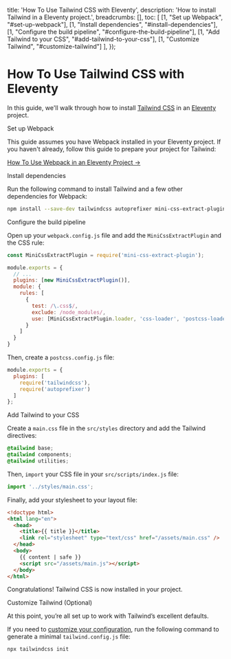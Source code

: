 
  title: 'How To Use Tailwind CSS with Eleventy',
  description: 'How to install Tailwind in a Eleventy project.',
  breadcrumbs: [],
  toc: [
    [1, "Set up Webpack", "#set-up-webpack"],
    [1, "Install dependencies", "#install-dependencies"],
    [1, "Configure the build pipeline", "#configure-the-build-pipeline"],
    [1, "Add Tailwind to your CSS", "#add-tailwind-to-your-css"],
    [1, "Customize Tailwind", "#customize-tailwind"]
  ],
});

# How To Use Tailwind CSS with Eleventy

<p className="text-lg">
  In this guide, we'll walk through how to install <a href="https://tailwindcss.com/">Tailwind CSS</a> in an <a href="https://www.11ty.dev/">Eleventy</a> project.
</p>

<StepHeading step="1" id="set-up-webpack">Set up Webpack</StepHeading>

This guide assumes you have Webpack installed in your Eleventy project. If you haven't already, follow this guide to prepare your project for Tailwind:

[How To Use Webpack in an Eleventy Project &rarr;](/guides/eleventy-webpack)

<StepHeading step="2" id="install-dependencies">Install dependencies</StepHeading>

Run the following command to install Tailwind and a few other dependencies for Webpack:

```bash
npm install --save-dev tailwindcss autoprefixer mini-css-extract-plugin css-loader postcss-loader
```

<StepHeading step="3" id="configure-the-build-pipeline">Configure the build pipeline</StepHeading>

Open up your `webpack.config.js` file and add the `MiniCssExtractPlugin` and the CSS rule:

```js
const MiniCssExtractPlugin = require('mini-css-extract-plugin');

module.exports = {
  // ...
  plugins: [new MiniCssExtractPlugin()],
  module: {
    rules: [
      {
        test: /\.css$/,
        exclude: /node_modules/,
        use: [MiniCssExtractPlugin.loader, 'css-loader', 'postcss-loader']
      }
    ]
  }
}
```

Then, create a `postcss.config.js` file:

```js
module.exports = {
  plugins: [
    require('tailwindcss'),
    require('autoprefixer')
  ]
};
```

<StepHeading step="4" id="add-tailwind-to-your-css">Add Tailwind to your CSS</StepHeading>

Create a `main.css` file in the `src/styles` directory and add the Tailwind directives:

```css
@tailwind base;
@tailwind components;
@tailwind utilities;
```

Then, `import` your CSS file in your `src/scripts/index.js` file:

```js
import '../styles/main.css';
```

Finally, add your stylesheet to your layout file:

```html highlight=5
<!doctype html>
<html lang="en">
  <head>
    <title>{{ title }}</title>
    <link rel="stylesheet" type="text/css" href="/assets/main.css" />
  </head>
  <body>
    {{ content | safe }}
    <script src="/assets/main.js"></script>
  </body>
</html>
```

Congratulations! Tailwind CSS is now installed in your project.

<StepHeading step="5" id="customize-tailwind">Customize Tailwind (Optional)</StepHeading>

At this point, you’re all set up to work with Tailwind’s excellent defaults.

If you need to [customize your configuration](https://tailwindcss.com/docs/configuration/), run the following command to generate a minimal `tailwind.config.js` file:

```bash
npx tailwindcss init
```



